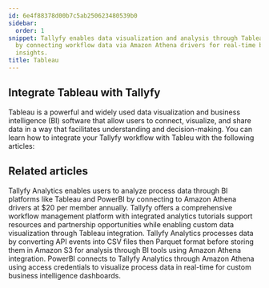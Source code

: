```yaml
---
id: 6e4f88378d00b7c5ab250623480539b0
sidebar:
  order: 1
snippet: Tallyfy enables data visualization and analysis through Tableau integration
  by connecting workflow data via Amazon Athena drivers for real-time business intelligence
  insights.
title: Tableau
---
```


## Integrate Tableau with Tallyfy

Tableau is a powerful and widely used data visualization and business intelligence (BI) software that allow users to connect, visualize, and share data in a way that facilitates understanding and decision-making.
You can learn how to integrate your Tallyfy workflow with Tableu with the following articles:



<PageTree />


## Related articles
<CardGrid>
<LinkTitleCard header="<b>Integrations > Tallyfy Analytics</b>" href="/products/pro/integrations/analytics/" > Tallyfy Analytics enables users to analyze process data through BI platforms like Tableau and PowerBI by connecting to Amazon Athena drivers at $20 per member annually. </LinkTitleCard>
<LinkTitleCard header="<b>Tutorials > Key Features</b>" href="/products/pro/tutorials/features/" > Tallyfy offers a comprehensive workflow management platform with integrated analytics tutorials support resources and partnership opportunities while enabling custom data visualization through Tableau integration. </LinkTitleCard>
<LinkTitleCard header="<b>Analytics > How Tallyfy Analytics works</b>" href="/products/pro/integrations/analytics/how-does-tallyfy-analytics-process-my-data/" > Tallyfy Analytics processes data by converting API events into CSV files then Parquet format before storing them in Amazon S3 for analysis through BI tools using Amazon Athena integration. </LinkTitleCard>
<LinkTitleCard header="<b>Analytics > PowerBI</b>" href="/products/pro/integrations/analytics/powerbi/" > PowerBI connects to Tallyfy Analytics through Amazon Athena using access credentials to visualize process data in real-time for custom business intelligence dashboards. </LinkTitleCard>
</CardGrid>
